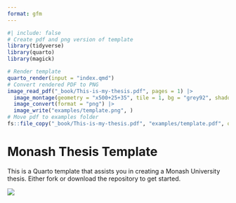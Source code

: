 ```yaml
---
format: gfm
---
```


<!-- README.md is generated from README.qmd. Please edit that file -->

```r
#| include: false
# Create pdf and png version of template
library(tidyverse)
library(quarto)
library(magick)

# Render template
quarto_render(input = "index.qmd")
# Convert rendered PDF to PNG
image_read_pdf("_book/This-is-my-thesis.pdf", pages = 1) |>
  image_montage(geometry = "x500+25+35", tile = 1, bg = "grey92", shadow = TRUE) |>
  image_convert(format = "png") |>
  image_write("examples/template.png", )
# Move pdf to examples folder
fs::file_copy("_book/This-is-my-thesis.pdf", "examples/template.pdf", overwrite = TRUE)
```

# Monash Thesis Template

This is a Quarto template that assists you in creating a Monash University thesis. Either fork or download the repository to get started.

[![](examples/template.png)](examples/template.pdf)
